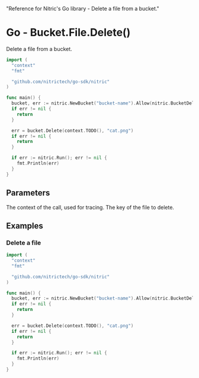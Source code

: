   "Reference for Nitric's Go library - Delete a file from a bucket."

# Go - Bucket.File.Delete()

Delete a file from a bucket.

```go
import (
  "context"
  "fmt"

  "github.com/nitrictech/go-sdk/nitric"
)

func main() {
  bucket, err := nitric.NewBucket("bucket-name").Allow(nitric.BucketDelete)
  if err != nil {
    return
  }

  err = bucket.Delete(context.TODO(), "cat.png")
  if err != nil {
    return
  }

  if err := nitric.Run(); err != nil {
    fmt.Println(err)
  }
}
```

## Parameters

<Properties>
  <Property name="ctx" required type="context">
    The context of the call, used for tracing.
  </Property>
  <Property name="key" required type="string">
    The key of the file to delete.
  </Property>
</Properties>

## Examples

### Delete a file

```go
import (
  "context"
  "fmt"

  "github.com/nitrictech/go-sdk/nitric"
)

func main() {
  bucket, err := nitric.NewBucket("bucket-name").Allow(nitric.BucketDelete)
  if err != nil {
    return
  }

  err = bucket.Delete(context.TODO(), "cat.png")
  if err != nil {
    return
  }

  if err := nitric.Run(); err != nil {
    fmt.Println(err)
  }
}
```
